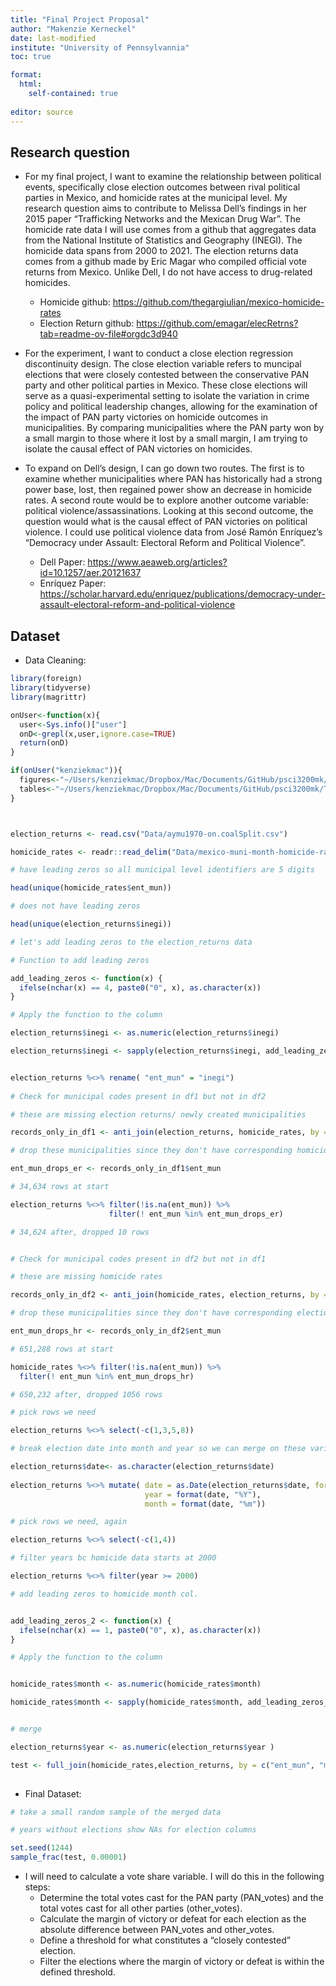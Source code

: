 ```yaml
---
title: "Final Project Proposal"
author: "Makenzie Kerneckel"
date: last-modified
institute: "University of Pennsylvannia" 
toc: true 

format: 
  html:
    self-contained: true
    
editor: source
---
```



## Research question

- For my final project, I want to examine the relationship between political events, specifically close election outcomes between rival political parties in Mexico, and homicide rates at the municipal level. My research question aims to contribute to Melissa Dell's findings in her 2015 paper "Trafficking Networks and the Mexican Drug War". The homicide rate data I will use comes from a github that aggregates data from the National Institute of Statistics and Geography (INEGI). The homicide data spans from 2000 to 2021. The election returns data comes from a github made by Eric Magar who compiled official vote returns from Mexico. Unlike Dell, I do not have access to drug-related homicides. 
  - Homicide github: <https://github.com/thegargiulian/mexico-homicide-rates>
  - Election Return github: <https://github.com/emagar/elecRetrns?tab=readme-ov-file#orgdc3d940>

- For the experiment, I want to conduct a close election regression discontinuity design. The close election variable refers to muncipal elections that were closely contested between the conservative PAN party and other political parties in Mexico. These close elections will serve as a quasi-experimental setting to isolate the variation in crime policy and political leadership changes, allowing for the examination of the impact of PAN party victories on homicide outcomes in municipalities. By comparing municipalities where the PAN party won by a small margin to those where it lost by a small margin, I am trying to isolate the causal effect of PAN victories on homicides. 

- To expand on Dell's design, I can go down two routes. The first is to examine whether municipalities where PAN has historically had a strong power base, lost, then regained power show an decrease in homicide rates. A second route would be to explore another outcome variable: political violence/assassinations. Looking at this second outcome, the question would what is the causal effect of PAN victories on political violence. I could use political violence data from José Ramón Enríquez's "Democracy under Assault: Electoral Reform and Political Violence". 
    - Dell Paper: <https://www.aeaweb.org/articles?id=10.1257/aer.20121637>
    - Enríquez Paper: <https://scholar.harvard.edu/enriquez/publications/democracy-under-assault-electoral-reform-and-political-violence>
    
## Dataset

- Data Cleaning: 

``` r
 
library(foreign)
library(tidyverse)
library(magrittr)

onUser<-function(x){
  user<-Sys.info()["user"]
  onD<-grepl(x,user,ignore.case=TRUE)
  return(onD)
}

if(onUser("kenziekmac")){
  figures<-"~/Users/kenziekmac/Dropbox/Mac/Documents/GitHub/psci3200mk/Figures"
  tables<-"~/Users/kenziekmac/Dropbox/Mac/Documents/GitHub/psci3200mk/Tables"
}



election_returns <- read.csv("Data/aymu1970-on.coalSplit.csv")

homicide_rates <- readr::read_delim("Data/mexico-muni-month-homicide-rates-2000-2021.csv", delim = "|")

# have leading zeros so all municipal level identifiers are 5 digits

head(unique(homicide_rates$ent_mun))

# does not have leading zeros 

head(unique(election_returns$inegi))

# let's add leading zeros to the election_returns data 

# Function to add leading zeros

add_leading_zeros <- function(x) {
  ifelse(nchar(x) == 4, paste0("0", x), as.character(x))
}

# Apply the function to the column

election_returns$inegi <- as.numeric(election_returns$inegi)

election_returns$inegi <- sapply(election_returns$inegi, add_leading_zeros) 


election_returns %<>% rename( "ent_mun" = "inegi")
  
# Check for municipal codes present in df1 but not in df2

# these are missing election returns/ newly created municipalities 

records_only_in_df1 <- anti_join(election_returns, homicide_rates, by = "ent_mun")

# drop these municipalities since they don't have corresponding homicide rates 

ent_mun_drops_er <- records_only_in_df1$ent_mun

# 34,634 rows at start 

election_returns %<>% filter(!is.na(ent_mun)) %>%
                      filter(! ent_mun %in% ent_mun_drops_er)

# 34,624 after, dropped 10 rows 


# Check for municipal codes present in df2 but not in df1

# these are missing homicide rates

records_only_in_df2 <- anti_join(homicide_rates, election_returns, by = "ent_mun")

# drop these municipalities since they don't have corresponding election returns 

ent_mun_drops_hr <- records_only_in_df2$ent_mun

# 651,288 rows at start 

homicide_rates %<>% filter(!is.na(ent_mun)) %>%
  filter(! ent_mun %in% ent_mun_drops_hr)

# 650,232 after, dropped 1056 rows

# pick rows we need

election_returns %<>% select(-c(1,3,5,8)) 

# break election date into month and year so we can merge on these variables to match monthly homicide rates

election_returns$date<- as.character(election_returns$date)
  
election_returns %<>% mutate( date = as.Date(election_returns$date, format = "%Y%m%d"),
                              year = format(date, "%Y"),
                              month = format(date, "%m"))

# pick rows we need, again

election_returns %<>% select(-c(1,4))

# filter years bc homicide data starts at 2000

election_returns %<>% filter(year >= 2000)

# add leading zeros to homicide month col.


add_leading_zeros_2 <- function(x) {
  ifelse(nchar(x) == 1, paste0("0", x), as.character(x))
}

# Apply the function to the column


homicide_rates$month <- as.numeric(homicide_rates$month)

homicide_rates$month <- sapply(homicide_rates$month, add_leading_zeros_2) 


# merge 

election_returns$year <- as.numeric(election_returns$year )

test <- full_join(homicide_rates,election_returns, by = c("ent_mun", "month", "year"))
 
```


- Final Dataset:
    
``` r

# take a small random sample of the merged data 

# years without elections show NAs for election columns

set.seed(1244)
sample_frac(test, 0.00001)

```
    
 - I will need to calculate a vote share variable. I will do this in the following steps:
    - Determine the total votes cast for the PAN party (PAN_votes) and the total votes cast for all other parties (other_votes). 
    - Calculate the margin of victory or defeat for each election as the absolute difference between PAN_votes and other_votes.
    - Define a threshold for what constitutes a "closely contested" election.
    - Filter the elections where the margin of victory or defeat is within the defined threshold.




